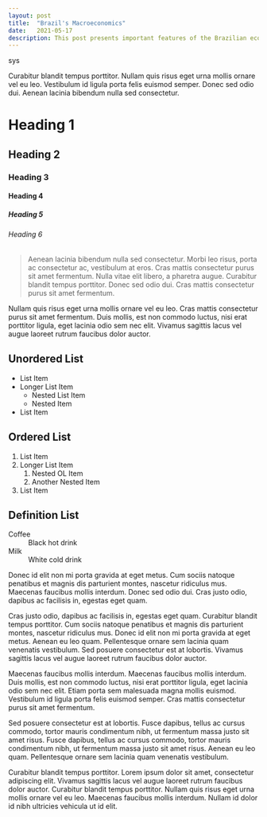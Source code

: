 ```yaml
---
layout: post
title:  "Brazil's Macroeconomics"
date:   2021-05-17
description: This post presents important features of the Brazilian economy macroeconomic system.
---
```


sys

<p class="intro"><span class="dropcap">C</span>urabitur blandit tempus porttitor. Nullam quis risus eget urna mollis ornare vel eu leo. Vestibulum id ligula porta felis euismod semper. Donec sed odio dui. Aenean lacinia bibendum nulla sed consectetur.</p>

# Heading 1

## Heading 2

### Heading 3

#### Heading 4

##### Heading 5

###### Heading 6

<blockquote>Aenean lacinia bibendum nulla sed consectetur. Morbi leo risus, porta ac consectetur ac, vestibulum at eros. Cras mattis consectetur purus sit amet fermentum. Nulla vitae elit libero, a pharetra augue. Curabitur blandit tempus porttitor. Donec sed odio dui. Cras mattis consectetur purus sit amet fermentum.</blockquote>

Nullam quis risus eget urna mollis ornare vel eu leo. Cras mattis consectetur purus sit amet fermentum. Duis mollis, est non commodo luctus, nisi erat porttitor ligula, eget lacinia odio sem nec elit. Vivamus sagittis lacus vel augue laoreet rutrum faucibus dolor auctor.

## Unordered List
* List Item
* Longer List Item
  * Nested List Item
  * Nested Item
* List Item

## Ordered List
1. List Item
2. Longer List Item
    1. Nested OL Item
    2. Another Nested Item
3. List Item

## Definition List
<dl>
  <dt>Coffee</dt>
  <dd>Black hot drink</dd>
  <dt>Milk</dt>
  <dd>White cold drink</dd>
</dl>

Donec id elit non mi porta gravida at eget metus. Cum sociis natoque penatibus et magnis dis parturient montes, nascetur ridiculus mus. Maecenas faucibus mollis interdum. Donec sed odio dui. Cras justo odio, dapibus ac facilisis in, egestas eget quam.

Cras justo odio, dapibus ac facilisis in, egestas eget quam. Curabitur blandit tempus porttitor. Cum sociis natoque penatibus et magnis dis parturient montes, nascetur ridiculus mus. Donec id elit non mi porta gravida at eget metus. Aenean eu leo quam. Pellentesque ornare sem lacinia quam venenatis vestibulum. Sed posuere consectetur est at lobortis. Vivamus sagittis lacus vel augue laoreet rutrum faucibus dolor auctor.

Maecenas faucibus mollis interdum. Maecenas faucibus mollis interdum. Duis mollis, est non commodo luctus, nisi erat porttitor ligula, eget lacinia odio sem nec elit. Etiam porta sem malesuada magna mollis euismod. Vestibulum id ligula porta felis euismod semper. Cras mattis consectetur purus sit amet fermentum.

Sed posuere consectetur est at lobortis. Fusce dapibus, tellus ac cursus commodo, tortor mauris condimentum nibh, ut fermentum massa justo sit amet risus. Fusce dapibus, tellus ac cursus commodo, tortor mauris condimentum nibh, ut fermentum massa justo sit amet risus. Aenean eu leo quam. Pellentesque ornare sem lacinia quam venenatis vestibulum.

Curabitur blandit tempus porttitor. Lorem ipsum dolor sit amet, consectetur adipiscing elit. Vivamus sagittis lacus vel augue laoreet rutrum faucibus dolor auctor. Curabitur blandit tempus porttitor. Nullam quis risus eget urna mollis ornare vel eu leo. Maecenas faucibus mollis interdum. Nullam id dolor id nibh ultricies vehicula ut id elit.
